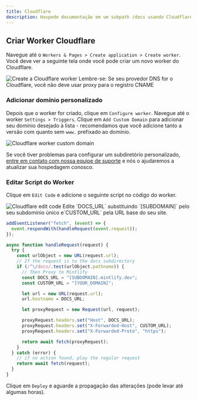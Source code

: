 ```yaml
---
title: Cloudflare
description: Hospede documentação em um subpath /docs usando Cloudflare Workers
---
```


## Criar Worker Cloudflare

Navegue até o `Workers & Pages > Create application > Create worker`. Você deve ver a seguinte tela onde você pode criar um novo worker do Cloudflare.

<Frame>
  <img alt="Create a Cloudflare worker" src="/images/cloudflare/worker.png" />
</Frame>

<Warning>
  Lembre-se: Se seu provedor DNS for o Cloudflare, você não deve usar proxy para o registro CNAME
</Warning>

### Adicionar domínio personalizado

Depois que o worker for criado, clique em `Configure worker`. Navegue até o worker
`Settings > Triggers`. Clique em `Add Custom Domain` para adicionar seu domínio desejado à lista - recomendamos que você adicione tanto a versão com quanto sem `www.`
prefixado ao domínio.

<Frame>
  <img alt="Cloudflare worker custom domain" src="/images/cloudflare/custom-domain.png" />
</Frame>

Se você tiver problemas para configurar um subdiretório personalizado,
[entre em contato com nossa equipe de suporte](mailto:sales@mintlify.com) e nós o ajudaremos a atualizar sua hospedagem conosco.

### Editar Script do Worker

Clique em `Edit Code` e adicione o seguinte script no código do worker.

<Frame>
  <img alt="Cloudflare edit code" src="/images/cloudflare/edit-code.png" />
</Frame>

<Tip>
  Edite `DOCS_URL` substituindo `[SUBDOMAIN]` pelo seu subdomínio único e`CUSTOM_URL` pela URL base do seu site.
</Tip>

```javascript
addEventListener("fetch", (event) => {
  event.respondWith(handleRequest(event.request));
});

async function handleRequest(request) {
  try {
    const urlObject = new URL(request.url);
    // If the request is to the docs subdirectory
    if (/^\/docs/.test(urlObject.pathname)) {
      // Then Proxy to Mintlify
      const DOCS_URL = "[SUBDOMAIN].mintlify.dev";
      const CUSTOM_URL = "[YOUR_DOMAIN]";

      let url = new URL(request.url);
      url.hostname = DOCS_URL;

      let proxyRequest = new Request(url, request);

      proxyRequest.headers.set("Host", DOCS_URL);
      proxyRequest.headers.set("X-Forwarded-Host", CUSTOM_URL);
      proxyRequest.headers.set("X-Forwarded-Proto", "https");

      return await fetch(proxyRequest);
    }
  } catch (error) {
    // if no action found, play the regular request
    return await fetch(request);
  }
}
```

Clique em `Deploy` e aguarde a propagação das alterações (pode levar até algumas horas).
